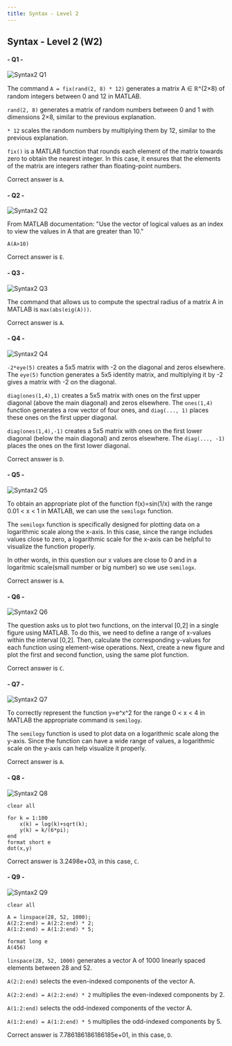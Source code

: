 ```yaml
---
title: Syntax - Level 2
---
```




## Syntax - Level 2 (W2)

#### - Q1 -

![](questions/syntax-level2/syntax2-1.png "Syntax2 Q1")

The command `A = fix(rand(2, 8) * 12)` generates a matrix A ∈ ℝ^(2×8) of random integers between 0 and 12 in MATLAB.

`rand(2, 8)` generates a matrix of random numbers between 0 and 1 with dimensions 2×8, similar to the previous explanation.

`* 12` scales the random numbers by multiplying them by 12, similar to the previous explanation.

`fix()` is a MATLAB function that rounds each element of the matrix towards zero to obtain the nearest integer. In this case, it ensures that the elements of the matrix are integers rather than floating-point numbers.

Correct answer is `A`.
#### - Q2 -

![](questions/syntax-level2/syntax2-2.png "Syntax2 Q2")

From MATLAB documentation: "Use the vector of logical values as an index to view the values in A that are greater than 10."
```
A(A>10)
```

Correct answer is `E`.
#### - Q3 -

![](questions/syntax-level2/syntax2-3.png "Syntax2 Q3")

The command that allows us to compute the spectral radius of a matrix A in MATLAB is `max(abs(eig(A)))`.

Correct answer is `A`.

#### - Q4 -

![](questions/syntax-level2/syntax2-4.png "Syntax2 Q4")

`-2*eye(5)` creates a 5x5 matrix with -2 on the diagonal and zeros elsewhere. The `eye(5)` function generates a 5x5 identity matrix, and multiplying it by -2 gives a matrix with -2 on the diagonal.

`diag(ones(1,4),1)` creates a 5x5 matrix with ones on the first upper diagonal (above the main diagonal) and zeros elsewhere. The `ones(1,4)` function generates a row vector of four ones, and `diag(..., 1)` places these ones on the first upper diagonal.

`diag(ones(1,4),-1)` creates a 5x5 matrix with ones on the first lower diagonal (below the main diagonal) and zeros elsewhere. The `diag(..., -1)` places the ones on the first lower diagonal.

Correct answer is `D`.

#### - Q5 -

![](questions/syntax-level2/syntax2-5.jpg "Syntax2 Q5")

To obtain an appropriate plot of the function f(x)=sin(1/x) with the range 0.01 < x < 1 in MATLAB, we can use the `semilogx` function.

The `semilogx` function is specifically designed for plotting data on a logarithmic scale along the x-axis. In this case, since the range includes values close to zero, a logarithmic scale for the x-axis can be helpful to visualize the function properly.

In other words, in this question our x values are close to 0 and in a logaritmic scale(small number or big number) so we use `semilogx`.

Correct answer is `A`.

#### - Q6 -

![](questions/syntax-level2/syntax2-6.jpg "Syntax2 Q6")

The question asks us to plot two functions, on the interval [0,2] in a single figure using MATLAB. To do this, we need to define a range of x-values within the interval [0,2]. Then, calculate the corresponding y-values for each function using element-wise operations. Next, create a new figure and plot the first and second function, using the same plot function. 

Correct answer is `C`.

#### - Q7 -

![](questions/syntax-level2/syntax2-7.jpg "Syntax2 Q7")

To correctly represent the function y=e^x^2 for the range 0 < x < 4 in MATLAB the appropriate command is `semilogy`.

The `semilogy` function is used to plot data on a logarithmic scale along the y-axis. Since the function can have a wide range of values, a logarithmic scale on the y-axis can help visualize it properly.

Correct answer is `A`.

#### - Q8 -

![](questions/syntax-level2/syntax2-8.jpg "Syntax2 Q8")

```
clear all

for k = 1:100
    x(k) = log(k)+sqrt(k);
    y(k) = k/(6*pi);
end
format short e
dot(x,y)
```

Correct answer is 3.2498e+03, in this case, `C`.

#### - Q9 -

![](questions/syntax-level2/syntax2-9.jpg "Syntax2 Q9")

```
clear all

A = linspace(28, 52, 1000);
A(2:2:end) = A(2:2:end) * 2;
A(1:2:end) = A(1:2:end) * 5;

format long e
A(456)
```

`linspace(28, 52, 1000)` generates a vector A of 1000 linearly spaced elements between 28 and 52.

`A(2:2:end)` selects the even-indexed components of the vector A.

`A(2:2:end) = A(2:2:end) * 2` multiplies the even-indexed components by 2.

`A(1:2:end)` selects the odd-indexed components of the vector A.

`A(1:2:end) = A(1:2:end) * 5` multiplies the odd-indexed components by 5.

Correct answer is 7.786186186186185e+01, in this case, `D`.
